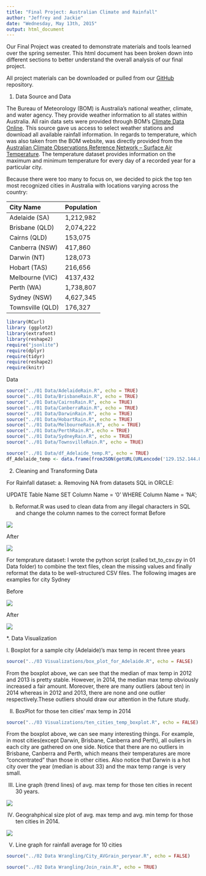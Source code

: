 ```yaml
---
title: "Final Project: Australian Climate and Rainfall"
author: "Jeffrey and Jackie"
date: "Wednesday, May 13th, 2015"
output: html_document
---
```


Our Final Project was created to demonstrate materials and tools learned over the spring semester. This html document has been broken down into different sections to better understand the overall analysis of our final project.

All project materials can be downloaded or pulled from our [GitHub](https://github.com/JiannanZhang/DV_FinalProject) repository. 

1. Data Source and Data

The Bureau of Meteorology (BOM) is Australia's national weather, climate, and water agency. They provide weather information to all states within Australia. All rain data sets were provided through BOM's [Climate Data Online](http://www.bom.gov.au/jsp/ncc/cdio/weatherData/av?p_nccObsCode=136&p_display_type=dailyDataFile&p_startYear=2013&p_c=-872859776&p_stn_num=066062). This source gave us access to select weather stations and download all available rainfall information. In regards to temperature, which was also taken from the BOM website, was directly provided from the [Australian Climate Observations Reference Network – Surface Air Temperature](http://www.bom.gov.au/climate/change/acorn-sat/#tabs=Data-&-network). The temperature dataset provides information on the maximum and minimum temperature for every day of a recorded year for a particular city. 


Because there were too many to focus on, we decided to pick the top ten most recognized cities in Australia with locations varying across the country:
 
**City Name**      **Population**
----------------   --------------------
Adelaide (SA)      1,212,982
Brisbane (QLD)  	 2,074,222
Cairns (QLD)	     153,075
Canberra (NSW)	   417,860
Darwin (NT)	       128,073
Hobart (TAS)	     216,656
Melbourne (VIC)    4137,432
Perth (WA)	       1,738,807
Sydney (NSW)	     4,627,345
Townsville (QLD)   176,327

```r
library(RCurl)
library (ggplot2)
library(extrafont)
library(reshape2)
require("jsonlite")
require(dplyr)
require(tidyr)
require(reshape2)
require(knitr)
```

Data
```r
source("../01 Data/AdelaideRain.R", echo = TRUE)
source("../01 Data/BrisbaneRain.R", echo = TRUE)
source("../01 Data/CairnsRain.R", echo = TRUE)
source("../01 Data/CanberraRain.R", echo = TRUE)
source("../01 Data/DarwinRain.R", echo = TRUE)
source("../01 Data/HobartRain.R", echo = TRUE)
source("../01 Data/MelbourneRain.R", echo = TRUE)
source("../01 Data/PerthRain.R", echo = TRUE)
source("../01 Data/SydneyRain.R", echo = TRUE)
source("../01 Data/TownsvilleRain.R", echo = TRUE)

source("../01 Data/df_Adelaide_temp.R", echo = TRUE)
df_Adelaide_temp <- data.frame(fromJSON(getURL(URLencode('129.152.144.84:5001/rest/native/?query="select * from Adelaide_temp "'),httpheader=c(DB='jdbc:oracle:thin:@129.152.144.84:1521:ORCL', USER='C##cs329e_jz7674', PASS='orcl_jz7674', MODE='native_mode', MODEL='model', returnDimensions = 'False', returnFor = 'JSON'), verbose = TRUE)))
```

2. Cleaning and Transforming Data

For Rainfall dataset:
a. Removing NA from datasets
SQL in ORCLE: 

UPDATE Table Name
SET Column Name = '0'
WHERE Column Name = 'NA';

b. Reformat.R was used to clean data from any illegal characters in SQL and change the column names to the correct format
Before 

![](./Sydneyrainbefore.png)

After

![](./Sydneyrainafter.png)

For temprature dataset:
I wrote the python script (called txt_to_csv.py in 01 Data folder) to combine the text files, clean the missing values and finally reformat the data to be well-structured CSV files. The following images are examples for city Sydney

Before 

![](./Sydney_temp_before.png)

After 

![](./Sydney_temp_after.png)






*. Data Visualization 

I. Boxplot for a sample city (Adelaide)'s  max temp in recent three years

```r
source("../03 Visualizations/box_plot_for_Adelaide.R", echo = FALSE)
```

From the boxplot above, we can see that the median of max temp in 2012 and 2013 is pretty stable. However, in 2014, the median max temp obviously increased a fair amount. Moreover, there are many outliers (about ten) in 2014 whereas in 2012 and 2013, there are none and one outlier respectively.These outliers should draw our attention in the future study.

II. BoxPlot for those ten cities' max temp in 2014

```r
source("../03 Visualizations/ten_cities_temp_boxplot.R", echo = FALSE)
```

From the boxplot above, we can see many interesting things. For example, in most cities(except Darwin, Brisbane, Canberra and Perth), all ouliers in each city are gathered on one side. Notice that there are no outliers in Brisbane, Canberra and Perth, which means their temperatures are more "concentrated" than those in other cities. Also notice that Darwin is a hot city over the year (median is about 33) and the max temp range is very small. 

III. Line graph (trend lines) of avg. max temp for those ten cities in recent 30 years.

![](./temp_trend_line_graph.png)

IV. Geograhphical size plot of avg. max temp and avg. min temp for those ten cities in 2014.

![](./temp_geograhpical_size_plot.png)

V.
Line graph for rainfall average for 10 cities
```r
source("../02 Data Wrangling/City_AVGrain_peryear.R", echo = FALSE)
```
```r
source("../02 Data Wrangling/Join_rain.R", echo = TRUE)
```


